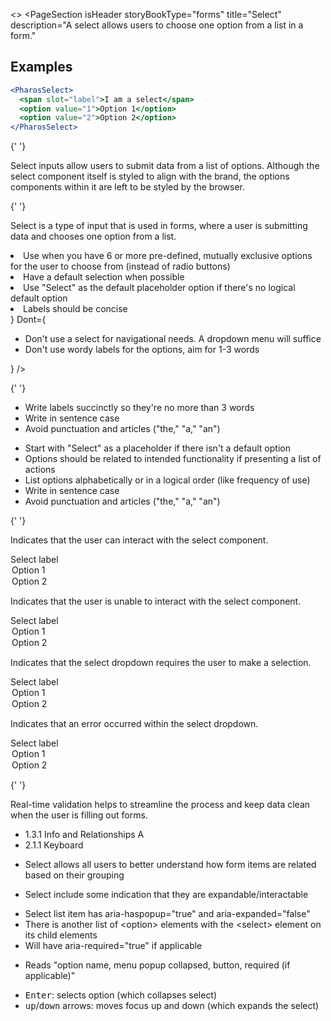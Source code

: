 
<>
  <PageSection
    isHeader
    storyBookType="forms"
    title="Select"
    description="A select allows users to choose one option from a list in a form."
  ></PageSection>

## Examples

```jsx live
<PharosSelect>
  <span slot="label">I am a select</span>
  <option value="1">Option 1</option>
  <option value="2">Option 2</option>
</PharosSelect>
```

{' '}

<PageSection topMargin title="Usage">
  <p>
    Select inputs allow users to submit data from a list of options. Although the select component
    itself is styled to align with the brand, the options components within it are left to be styled
    by the browser.
  </p>
</PageSection>

{' '}

<PageSection title="Best practices">
  <p>
    Select is a type of input that is used in forms, where a user is submitting data and chooses one
    option from a list.
  </p>
  <BestPractices
    Do={
      <ul>
        <li>
          Use when you have 6 or more pre-defined, mutually exclusive options for the user to choose
          from (instead of radio buttons)
        </li>
        <li>Have a default selection when possible</li>
        <li>Use "Select" as the default placeholder option if there's no logical default option</li>
        <li>Labels should be concise</li>
      </ul>
    }
    Dont={
      <ul>
        <li>Don't use a select for navigational needs. A dropdown menu will suffice</li>
        <li>Don't use wordy labels for the options, aim for 1-3 words</li>
      </ul>
    }
  />
</PageSection>

{' '}

<PageSection title="Content guidelines">
  <PageSection subSectionLevel={1} title="Labels">
    <ul>
      <li>Write labels succinctly so they're no more than 3 words</li>
      <li>Write in sentence case</li>
      <li>Avoid punctuation and articles ("the," "a," "an")</li>
    </ul>
  </PageSection>
  <PageSection subSectionLevel={1} title="Select options">
    <ul>
      <li>Start with "Select" as a placeholder if there isn't a default option</li>
      <li>Options should be related to intended functionality if presenting a list of actions</li>
      <li>List options alphabetically or in a logical order (like frequency of use)</li>
      <li>Write in sentence case</li>
      <li>Avoid punctuation and articles ("the," "a," "an")</li>
    </ul>
  </PageSection>
</PageSection>

{' '}

<PageSection title="States">
  <PageSection subSectionLevel={1} title="Default">
    <p>Indicates that the user can interact with the select component.</p>
    <Canvas>
      <PharosSelect>
        <span slot="label">Select label</span>
        <option value="1">Option 1</option>
        <option value="2">Option 2</option>
      </PharosSelect>
    </Canvas>
  </PageSection>
  <PageSection subSectionLevel={1} title="Disabled">
    <p>Indicates that the user is unable to interact with the select component.</p>
    <Canvas>
      <PharosSelect disabled>
        <span slot="label">Select label</span>
        <option value="1">Option 1</option>
        <option value="2">Option 2</option>
      </PharosSelect>
    </Canvas>
  </PageSection>
  <PageSection subSectionLevel={1} title="Required">
    <p>Indicates that the select dropdown requires the user to make a selection.</p>
    <Canvas>
      <PharosSelect required>
        <span slot="label">Select label</span>
        <option value="1">Option 1</option>
        <option value="2">Option 2</option>
      </PharosSelect>
    </Canvas>
  </PageSection>
  <PageSection subSectionLevel={1} title="Error">
    <p>Indicates that an error occurred within the select dropdown.</p>
    <Canvas>
      <PharosSelect required invalidated message="This field is required, please make a selection">
        <span slot="label">Select label</span>
        <option value="1">Option 1</option>
        <option value="2">Option 2</option>
      </PharosSelect>
    </Canvas>
  </PageSection>
</PageSection>

{' '}

<PageSection title="Validation">
  <p>
    Real-time validation helps to streamline the process and keep data clean when the user is
    filling out forms.
  </p>
</PageSection>

  <PageSection title="Accessibility">
    <PageSection subSectionLevel={1} title="Relevant WCAG Guidelines">
      <ul>
        <li>
          <PharosLink href="https://www.w3.org/WAI/WCAG21/Understanding/info-and-relationships.html">
            1.3.1 Info and Relationships A
          </PharosLink>
        </li>
        <li>
          <PharosLink href="https://www.w3.org/WAI/WCAG21/Understanding/keyboard">
            2.1.1 Keyboard
          </PharosLink>
        </li>
      </ul>
    </PageSection>
    <PageSection subSectionLevel={1} title="Importance">
      <ul>
        <li>
          Select allows all users to better understand how form items are related based on their
          grouping
        </li>
      </ul>
    </PageSection>
    <PageSection subSectionLevel={1} title="Visual expectations">
      <ul>
        <li> Select include some indication that they are expandable/interactable</li>
      </ul>
    </PageSection>
    <PageSection subSectionLevel={1} title="Code expectations">
      <ul>
        <li> Select list item has aria-haspopup="true" and aria-expanded="false"</li>
        <li>
          There is another list of &lt;option&gt; elements with the &lt;select&gt; element on its
          child elements
        </li>
        <li> Will have aria-required="true" if applicable </li>
      </ul>
    </PageSection>
    <PageSection subSectionLevel={1} title="Expected actions">
      <PageSection subSectionLevel={2} title="Screen reader">
        <ul>
          <li>Reads "option name, menu popup collapsed, button, required (if applicable)" </li>
        </ul>
      </PageSection>
      <PageSection subSectionLevel={2} title="Keyboard">
        <ul>
          <li>
            <kbd>Enter</kbd>: selects option (which collapses select)
          </li>
          <li>
            <kbd>up</kbd>/<kbd>down</kbd> arrows: moves focus up and down (which expands the select)
          </li>
        </ul>
      </PageSection>
    </PageSection>
  </PageSection>
</>
